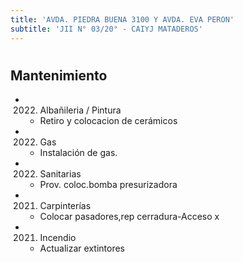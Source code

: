 ```yaml
---
title: 'AVDA. PIEDRA BUENA 3100 Y AVDA. EVA PERON'
subtitle: 'JII N° 03/20° - CAIYJ MATADEROS'
---
```


#


## Mantenimiento

*  (2022) Albañileria / Pintura 
    + Retiro y colocacion de  cerámicos

*  (2022) Gas 
    + Instalación de gas.

*  (2022) Sanitarias 
    + Prov. coloc.bomba presurizadora

*  (2021) Carpinterías 
    + Colocar pasadores,rep cerradura-Acceso x

*  (2021) Incendio 
    + Actualizar extintores



